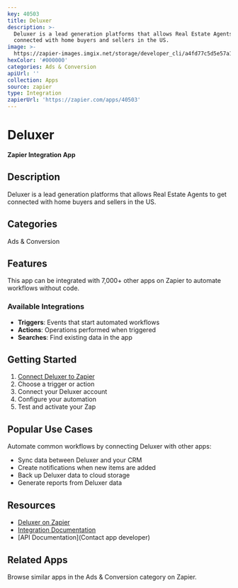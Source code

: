 ```yaml
---
key: 40503
title: Deluxer
description: >-
  Deluxer is a lead generation platforms that allows Real Estate Agents to get
  connected with home buyers and sellers in the US.
image: >-
  https://zapier-images.imgix.net/storage/developer_cli/a4fd77c5d5e57a1bf2a1a301d5299b4a.png?auto=format%2Ccompress&ixlib=python-3.0.0&q=50
hexColor: '#000000'
categories: Ads & Conversion
apiUrl: ''
collection: Apps
source: zapier
type: Integration
zapierUrl: 'https://zapier.com/apps/40503'
---
```

# Deluxer

**Zapier Integration App**

## Description

Deluxer is a lead generation platforms that allows Real Estate Agents to get connected with home buyers and sellers in the US.

## Categories

Ads & Conversion

## Features

This app can be integrated with 7,000+ other apps on Zapier to automate workflows without code.

### Available Integrations

- **Triggers**: Events that start automated workflows
- **Actions**: Operations performed when triggered
- **Searches**: Find existing data in the app

## Getting Started

1. [Connect Deluxer to Zapier](https://zapier.com/apps/40503)
2. Choose a trigger or action
3. Connect your Deluxer account
4. Configure your automation
5. Test and activate your Zap

## Popular Use Cases

Automate common workflows by connecting Deluxer with other apps:

- Sync data between Deluxer and your CRM
- Create notifications when new items are added
- Back up Deluxer data to cloud storage
- Generate reports from Deluxer data

## Resources

- [Deluxer on Zapier](https://zapier.com/apps/40503)
- [Integration Documentation](https://zapier.com/apps/40503/integrations)
- [API Documentation](Contact app developer)

## Related Apps

Browse similar apps in the Ads & Conversion category on Zapier.
